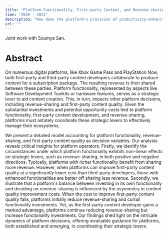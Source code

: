 ```yaml
---
title: "Platform Functionality, First-party Content, and Revenue-sharing Strategies"
time: "2020 - 2023"
description: "How does the platform's provision of productivity-enhancing tools to developers affect its revenue-sharing strategies?"
url: ""
---
```


Joint work with Soumya Sen.

# Abstract

On numerous digital platforms, like Xbox Game Pass and PlayStation Now, both first-party and third-party content developers collaborate to produce content for a subscription package. The resulting revenue is then shared between these parties. Platform functionality, represented by aspects like Software Development Toolkits or hardware features, serves as a strategic lever to aid content creation. This, in turn, impacts other platform decisions, including revenue-sharing and first-party content quality. Given the substantial investments and potential opportunity costs tied to platform functionality, first-party content development, and revenue-sharing, platforms must astutely coordinate these strategic levers to effectively manage their ecosystems.

We present a detailed model accounting for platform functionality, revenue-sharing, and first-party content quality as decision variables. Our analysis reveals critical insights for platform operators. Firstly, we identify the circumstances under which platform functionality exhibits non-linear effects on strategic levers, such as revenue-sharing, in both positive and negative directions. Typically, platforms with richer functionality benefit from sharing more revenue. However, when platforms can improve first-party content quality at a significantly lower cost than third-party developers, those with enhanced functionalities are better off sharing less revenue. Secondly, we illustrate that a platform's balance between investing in its own functionality and deciding on revenue-sharing is influenced by the asymmetry in content quality improvement costs. When the cost to improve first-party content quality falls, platforms initially reduce revenue-sharing and curtail functionality investments. Yet, as the first-party content developer gains a marked advantage, platforms continue reducing revenue-sharing but increase functionality investments. Our findings shed light on the intricate dynamics of platform decisions, offering invaluable guidance for platforms, both established and emerging, in coordinating their strategic levers.